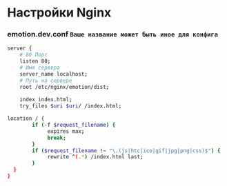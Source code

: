 # Настройки Nginx

### emotion.dev.conf ``` Ваше название может быть иное для конфига ```
```bash copy
server {
    # 80 Порт
    listen 80;
    # Имя сервера
    server_name localhost;
    # Путь на сервере
    root /etc/nginx/emotion/dist;
    
    index index.html;
    try_files $uri $uri/ /index.html;

location / {
        if (-f $request_filename) {
             expires max;
             break;
        }
        if ($request_filename !~ "\.(js|htc|ico|gif|jpg|png|css)$") {
             rewrite ^(.*) /index.html last;
        }
  }
}

```
